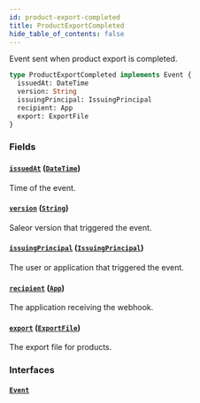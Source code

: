 ```yaml
---
id: product-export-completed
title: ProductExportCompleted
hide_table_of_contents: false
---
```


Event sent when product export is completed.

```graphql
type ProductExportCompleted implements Event {
  issuedAt: DateTime
  version: String
  issuingPrincipal: IssuingPrincipal
  recipient: App
  export: ExportFile
}
```

### Fields

#### [`issuedAt`](#) ([`DateTime`](../../../developer/api-reference/scalars/date-time))

Time of the event.

#### [`version`](#) ([`String`](../../../developer/api-reference/scalars/string))

Saleor version that triggered the event.

#### [`issuingPrincipal`](#) ([`IssuingPrincipal`](../../../developer/api-reference/unions/issuing-principal))

The user or application that triggered the event.

#### [`recipient`](#) ([`App`](../../../developer/api-reference/objects/app))

The application receiving the webhook.

#### [`export`](#) ([`ExportFile`](../../../developer/api-reference/objects/export-file))

The export file for products.

### Interfaces

#### [`Event`](../../../developer/api-reference/interfaces/event)
